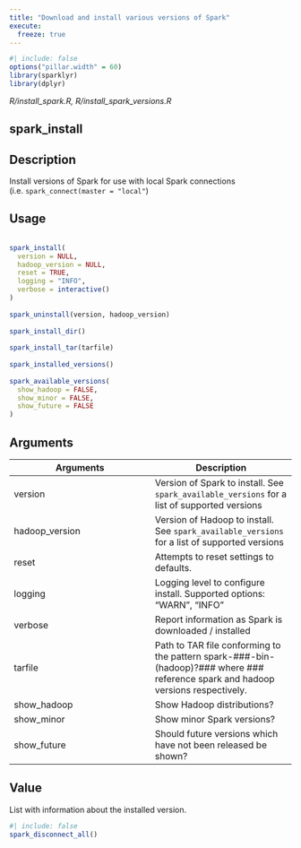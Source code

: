 ```yaml
---
title: "Download and install various versions of Spark"
execute:
  freeze: true
---
```


```r
#| include: false
options("pillar.width" = 60)
library(sparklyr) 
library(dplyr)
```

*R/install_spark.R, R/install_spark_versions.R*

## spark_install

## Description
 Install versions of Spark for use with local Spark connections   (i.e. `spark_connect(master = "local"`) 


## Usage
```r
 
spark_install( 
  version = NULL, 
  hadoop_version = NULL, 
  reset = TRUE, 
  logging = "INFO", 
  verbose = interactive() 
) 
 
spark_uninstall(version, hadoop_version) 
 
spark_install_dir() 
 
spark_install_tar(tarfile) 
 
spark_installed_versions() 
 
spark_available_versions( 
  show_hadoop = FALSE, 
  show_minor = FALSE, 
  show_future = FALSE 
) 
```

## Arguments
|Arguments|Description|
|---|---|
| version | Version of Spark to install. See `spark_available_versions` for a list of supported versions |
| hadoop_version | Version of Hadoop to install. See `spark_available_versions` for a list of supported versions |
| reset | Attempts to reset settings to defaults. |
| logging | Logging level to configure install. Supported options: "WARN", "INFO" |
| verbose | Report information as Spark is downloaded / installed |
| tarfile | Path to TAR file conforming to the pattern spark-###-bin-(hadoop)?### where ### reference spark and hadoop versions respectively. |
| show_hadoop | Show Hadoop distributions? |
| show_minor | Show minor Spark versions? |
| show_future | Should future versions which have not been released be shown? |



## Value
 List with information about the installed version. 





```r
#| include: false
spark_disconnect_all()
```
